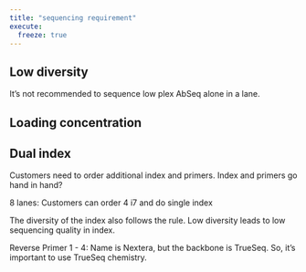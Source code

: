 ```yaml
---
title: "sequencing requirement"
execute: 
  freeze: true
---
```


## Low diversity

It's not recommended to sequence low plex AbSeq alone in a lane.

## Loading concentration

## Dual index

Customers need to order additional index and primers. Index and primers go hand in hand?

8 lanes: Customers can order 4 i7 and do single index

The diversity of the index also follows the rule. Low diversity leads to low sequencing quality in index.

Reverse Primer 1 - 4: Name is Nextera, but the backbone is TrueSeq. So, it's important to use TrueSeq chemistry.
